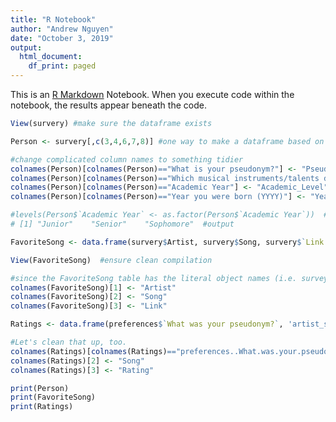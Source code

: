 ```yaml
---
title: "R Notebook"
author: "Andrew Nguyen"
date: "October 3, 2019"
output:
  html_document:
    df_print: paged
---
```


This is an [R Markdown](http://rmarkdown.rstudio.com) Notebook. When you execute code within the notebook, the results appear beneath the code. 


```r
View(survery) #make sure the dataframe exists

Person <- survery[,c(3,4,6,7,8)] #one way to make a dataframe based on an existing one

#change complicated column names to something tidier 
colnames(Person)[colnames(Person)=="What is your pseudonym?"] <- "Pseudonym"
colnames(Person)[colnames(Person)=="Which musical instruments/talents do you play? (Select all that apply)"] <- "Preferred_Instrument" 
colnames(Person)[colnames(Person)=="Academic Year"] <- "Academic_Level"
colnames(Person)[colnames(Person)=="Year you were born (YYYY)"] <- "Year"

#levels(Person$`Academic Year` <- as.factor(Person$`Academic Year`))  #
# [1] "Junior"    "Senior"    "Sophomore"  #output

FavoriteSong <- data.frame(survery$Artist, survery$Song, survery$`Link to song (on Youtube or Vimeo)`) #Create FavoriteSong dataframe with an alternative method

View(FavoriteSong)  #ensure clean compilation

#since the FavoriteSong table has the literal object names (i.e. survey.artist, it's time to tidy those too. Let's try another, possibly simpler method.)
colnames(FavoriteSong)[1] <- "Artist"
colnames(FavoriteSong)[2] <- "Song"
colnames(FavoriteSong)[3] <- "Link"

Ratings <- data.frame(preferences$`What was your pseudonym?`, 'artist_song', 'Rating')  #Create Ratings

#Let's clean that up, too.
colnames(Ratings)[colnames(Ratings)=="preferences..What.was.your.pseudonym.."] <- "Pseudonym"
colnames(Ratings)[2] <- "Song"
colnames(Ratings)[3] <- "Rating"

print(Person)
print(FavoriteSong)
print(Ratings)
```

 


